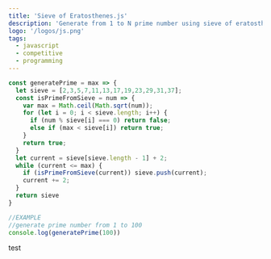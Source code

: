 ```yaml
---
title: 'Sieve of Eratosthenes.js'
description: 'Generate from 1 to N prime number using sieve of eratosthenes, writen in js.'
logo: '/logos/js.png'
tags:
  - javascript
  - competitive
  - programming
---
```


```js
const generatePrime = max => {
  let sieve = [2,3,5,7,11,13,17,19,23,29,31,37];
  const isPrimeFromSieve = num => {
    var max = Math.ceil(Math.sqrt(num));
    for (let i = 0; i < sieve.length; i++) {
      if (num % sieve[i] === 0) return false;
      else if (max < sieve[i]) return true;
    }
    return true;
  }
  let current = sieve[sieve.length - 1] + 2;
  while (current <= max) {
    if (isPrimeFromSieve(current)) sieve.push(current);
    current += 2;
  }
  return sieve
}

//EXAMPLE
//generate prime number from 1 to 100
console.log(generatePrime(100))
```

test